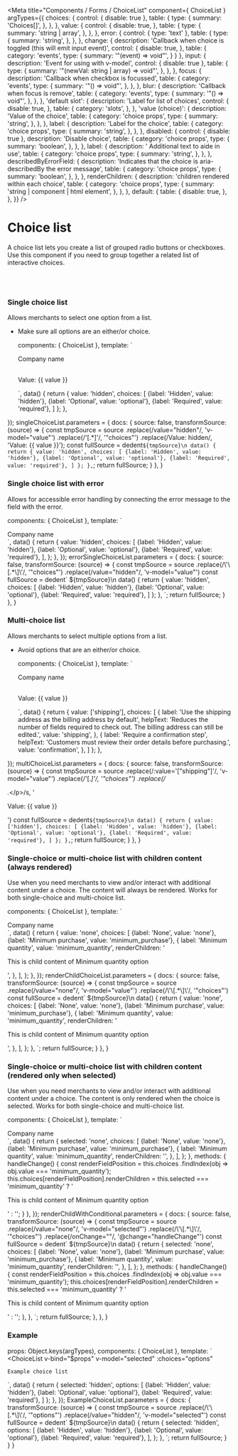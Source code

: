 

<Meta
  title="Components / Forms / ChoiceList"
  component={ ChoiceList }
  argTypes={{
    choices: {
      control: { disable: true },
      table: {
        type: {
          summary: 'Choices[]',
        },
      },
    },
    value: {
      control: {
        disable: true,
      },
      table: {
        type: {
          summary: 'string | array',
        },
      },
    },
    error: {
      control: { type: 'text' },
      table: {
        type: {
          summary: 'string',
        },
      },
    },
    change: {
      description: 'Callback when choice is toggled (this will emit input event)',
      control: {
        disable: true,
      },
      table: {
        category: 'events',
        type: {
          summary: '"(event) => void"',
        }
      }
    },
    input: {
      description: 'Event for using with v-model',
      control: { disable: true },
      table: {
        type: {
          summary: '"(newVal: string | array) => void"',
        },
      },
    },
    focus: {
      description: 'Callback when checkbox is focussed',
      table: {
        category: 'events',
        type: {
          summary: '"() => void"',
        },
      },
    },
    blur: {
      description: 'Callback when focus is remove',
      table: {
        category: 'events',
        type: {
          summary: '"() => void"',
        },
      },
    },
    'default slot': {
      description: 'Label for list of choices',
      control: {
        disable: true,
      },
      table: {
        category: 'slots',
      },
    },
    'value (choice)': {
      description: 'Value of the choice',
      table: {
        category: 'choice props',
        type: {
          summary: 'string',
        },
      },
    },
    label: {
      description: 'Label for the choice',
      table: {
        category: 'choice props',
        type: {
          summary: 'string',
        },
      },
    },
    disabled: {
      control: { disable: true },
      description: 'Disable choice',
      table: {
        category: 'choice props',
        type: {
          summary: 'boolean',
        },
      },
    },
    label: {
      description: ' Additional text to aide in use',
      table: {
        category: 'choice props',
        type: {
          summary: 'string',
        },
      },
    },
    describedByErrorField: {
      description: 'Indicates that the choice is aria-describedBy the error message',
      table: {
        category: 'choice props',
        type: {
          summary: 'boolean',
        },
      },
    },
    renderChildren: {
      description: 'children rendered within each choice',
      table: {
        category: 'choice props',
        type: {
          summary: 'string | component | html element',
        },
      },
    },
    default: {
      table: {
        disable: true,
      },
    },
  }}
/>

# Choice list

A choice list lets you create a list of grouped radio buttons or checkboxes.
Use this component if you need to group together a related list of interactive choices.

<br/><br/>

### Single choice list

Allows merchants to select one option from a list.

* Make sure all options are an either/or choice.

  components: { ChoiceList },
  template: `
  <div>
    <ChoiceList
      name="singleChoiceList"
      v-model="value"
      :choices="choices"
    >
      Company name
    </ChoiceList>
    <p style="margin-top: 30px"> Value: {{ value }} </p>
  </div>
  `,
  data() {
    return {
      value: 'hidden',
      choices: [
        {label: 'Hidden', value: 'hidden'},
        {label: 'Optional', value: 'optional'},
        {label: 'Required', value: 'required'},
      ]
    };
  },
});
singleChoiceList.parameters = {
  docs: {
    source: false,
    transformSource: (source) => {
      const tmpSource = source
        .replace(/value="hidden"/, 'v-model="value"')
        .replace(/\'\[.*\]\'/, '"choices"')
        .replace(/Value: hidden/, 'Value: {{ value }}');
      const fullSource = dedent`
        ${tmpSource}\n
        data() {
          return {
            value: 'hidden',
            choices: [
              {label: 'Hidden', value: 'hidden'},
              {label: 'Optional', value: 'optional'},
              {label: 'Required', value: 'required'},
            ]
          };
        },
      `;
      return fullSource;
    }
  },
}

<Canvas>
  <Story story={singleChoiceList} name="Single choice list"></Story>
</Canvas>

### Single choice list with error

Allows for accessible error handling by connecting the error message to the field with the error.

  components: { ChoiceList },
  template: `
   <div>
    <ChoiceList
      name="errSingleChoiceList"
      v-model="value"
      error="Company name cannot be hidden at this time"
      :choices="choices"
    >
      Company name
    </ChoiceList>
  </div>
  `,
  data() {
    return {
      value: 'hidden',
      choices: [
        {label: 'Hidden', value: 'hidden'},
        {label: 'Optional', value: 'optional'},
        {label: 'Required', value: 'required'},
      ],
    };
  },
});
errorSingleChoiceList.parameters = {
  docs: {
    source: false,
    transformSource: (source) => {
      const tmpSource = source
        .replace(/\'\[.*\]\'/, '"choices"')
        .replace(/value="hidden"/, 'v-model="value"')
      const fullSource = dedent`
        ${tmpSource}\n
        data() {
          return {
            value: 'hidden',
            choices: [
              {label: 'Hidden', value: 'hidden'},
              {label: 'Optional', value: 'optional'},
              {label: 'Required', value: 'required'},
            ]
          };
        },
      `;
      return fullSource;
    }
  },
}

<Canvas>
  <Story story={errorSingleChoiceList} name="Single choice list with error"></Story>
</Canvas>

### Multi-choice list

Allows merchants to select multiple options from a list.

* Avoid options that are an either/or choice.

  components: { ChoiceList },
  template: `
  <div>
    <ChoiceList
      name="multi"
      v-model="value"
      :allowMultiple="true"
      :choices="choices"
    >
      Company name
    </ChoiceList>
    <p style="margin-top: 30px"> Value: {{ value }} </p>
  </div>
  `,
  data() {
    return {
      value: ['shipping'],
      choices: [
        {
          label: 'Use the shipping address as the billing address by default',
          helpText: 'Reduces the number of fields required to check out. The billing address can still be edited.',
          value: 'shipping',
        },
        {
          label: 'Require a confirmation step',
          helpText: 'Customers must review their order details before purchasing.',
          value: 'confirmation',
        },
      ]
    };
  },
});
multiChoiceList.parameters = {
  docs: {
    source: false,
    transformSource: (source) => {
      const tmpSource = source
        .replace(/:value=\'\[\"shipping\"\]\'/, 'v-model="value"')
        .replace(/\'\[.*\]\'/, '"choices"')
        .replace(/<p>.*<\/p>/s, '<p> Value: {{ value }} </p>')
      const fullSource = dedent`
        ${tmpSource}\n
        data() {
          return {
            value: ['hidden'],
            choices: [
              {label: 'Hidden', value: 'hidden'},
              {label: 'Optional', value: 'optional'},
              {label: 'Required', value: 'required'},
            ]
          };
        },
      `;
      return fullSource; 
    }
  },
}

<Canvas>
  <Story story={multiChoiceList} name="Multi-choice list"></Story>
</Canvas>

### Single-choice or multi-choice list with children content (always rendered)

Use when you need merchants to view and/or interact with additional content under a choice.
The content will always be rendered. Works for both single-choice and multi-choice list.

  components: { ChoiceList },
  template: `
  <div>
    <ChoiceList
      name="singleChild"
      v-model="value"
      :choices="choices"
    >
      Company name
    </ChoiceList>
  </div>
  `,
  data() {
    return {
      value: 'none',
      choices: [
        {label: 'None', value: 'none'},
        {label: 'Minimum purchase', value: 'minimum_purchase'},
        {
          label: 'Minimum quantity',
          value: 'minimum_quantity',
          renderChildren: '<p>This is child content of Minimum quantity option</p>',
        },
      ],
    };
  },
});
renderChildChoiceList.parameters = {
  docs: {
    source: false,
    transformSource: (source) => {
      const tmpSource = source
        .replace(/value="none"/, 'v-model="value"')
        .replace(/\'\[.*\]\'/, '"choices"')
      const fullSource = dedent`
        ${tmpSource}\n
        data() {
          return {
            value: 'none',
            choices: [
              {label: 'None', value: 'none'},
              {label: 'Minimum purchase', value: 'minimum_purchase'},
              {
                label: 'Minimum quantity',
                value: 'minimum_quantity',
                renderChildren: '<p>This is child content of Minimum quantity option</p>',
              },
            ],
          };
        },
      `;
      return fullSource;
    }
  },
}

<Canvas>
  <Story story={renderChildChoiceList} name="Single-choice or multi-choice list with children content (always rendered)"></Story>
</Canvas>


### Single-choice or multi-choice list with children content (rendered only when selected)

Use when you need merchants to view and/or interact with additional content under a choice.
The content is only rendered when the choice is selected. Works for both single-choice and multi-choice list.

  components: { ChoiceList },
  template: `
  <div>
    <ChoiceList
      name="renderChildWithConditional"
      v-model="selected"
      :choices="choices"
      @change="handleChange"
      onChange=""
    >
      Company name
    </ChoiceList>
  </div>
  `,
  data() {
    return {
      selected: 'none',
      choices: [
        {label: 'None', value: 'none'},
        {label: 'Minimum purchase', value: 'minimum_purchase'},
        {
          label: 'Minimum quantity',
          value: 'minimum_quantity',
          renderChildren: '',
        },
      ],
    };
  },    
  methods: {
    handleChange() {
      const renderFieldPosition = this.choices
        .findIndex(obj => obj.value === 'minimum_quantity');
      this.choices[renderFieldPosition].renderChildren = this.selected === 'minimum_quantity'
        ? '<p>This is child content of Minimum quantity option</p>'
        : '';
    }
  },
});
renderChildWithConditional.parameters = {
  docs: {
    source: false,
    transformSource: (source) => {
      const tmpSource = source
        .replace(/value="none"/, 'v-model="selected"')
        .replace(/\'\[.*\]\'/, '"choices"')
        .replace(/onChange=""/, '@change="handleChange"')
      const fullSource = dedent`
        ${tmpSource}\n
        data() {
          return {
            selected: 'none',
            choices: [
              {label: 'None', value: 'none'},
              {label: 'Minimum purchase', value: 'minimum_purchase'},
              {
                label: 'Minimum quantity',
                value: 'minimum_quantity',
                renderChildren: '',
              },
            ],
          };
        },
        methods: {
          handleChange() {
            const renderFieldPosition = this.choices
              .findIndex(obj => obj.value === 'minimum_quantity');
            this.choices[renderFieldPosition].renderChildren = this.selected === 'minimum_quantity'
              ? '<p>This is child content of Minimum quantity option</p>'
              : '';
          },
        },
      `;
      return fullSource;
    },
  },
}

<Canvas>
  <Story story={renderChildWithConditional} name="Single-choice or multi-choice list with children content (rendered only when selected)"></Story>
</Canvas>

### Example

  props: Object.keys(argTypes),
  components: { ChoiceList },
  template: `
  <ChoiceList
    v-bind="$props"
    v-model="selected"
    :choices="options"
  >
    Example choice list
  </ChoiceList>
  `,
  data() {
    return {
      selected: 'hidden',
      options: [
        {label: 'Hidden', value: 'hidden'},
        {label: 'Optional', value: 'optional'},
        {label: 'Required', value: 'required'},
      ]
    };
  },
});
ExampleChoiceList.parameters = {
  docs: {
    transformSource: (source) => {
      const tmpSource = source
        .replace(/\'\[.*\]\'/, '"options"')
        .replace(/value="hidden"/, 'v-model="selected"')
      const fullSource = dedent`
        ${tmpSource}\n
        data() {
          return {
            selected: 'hidden',
            options: [
              {label: 'Hidden', value: 'hidden'},
              {label: 'Optional', value: 'optional'},
              {label: 'Required', value: 'required'},
            ],
          };
        },
      `;
      return fullSource;
    }
  }
}

<Canvas>
  <Story story={ExampleChoiceList} name="Example" height="160px"></Story>
</Canvas>

<ArgsTable story="Example"/>
